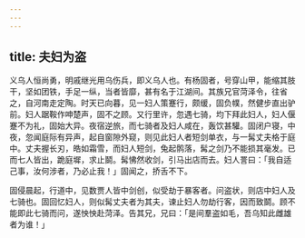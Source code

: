 ```yaml
---
---
---
```

title: 夫妇为盗
---



义乌人恒尚勇，明戚继光用乌伤兵，即义乌人也。有杨固者，号穿山甲，能缩其肢干，坚如团铁，手足一纵，当者皆靡，甚有名于江湖间。其族兄官菏泽令，往省之，自河南走定陶。时天已向暮，见一妇人策蹇行，颇缓，固负幞，然健步直出驴前。妇人踞鞍作呻楚声，固不之顾。又行里许，忽遇七骑，均下拜此妇人，妇人偃蹇不为礼，固始大异。夜宿逆旅，而七骑者及妇人咸在，轰饮甚驩。固闭户寝，中夜，忽闻庭际有异声，起自窗隙外窥，则见此妇人者短剑单衣，与一髯丈夫格于庭中。丈夫握长刃，皓如霜雪，而妇人短剑，兔起鹘落，髯之剑乃不能损其毫发。已而七人皆出，跪庭墀，求止鬬。髯怫然收剑，引马出店而去。妇人詈曰：「我自适己事，汝何涉者，乃必止我！」固闻之，挢舌不下。

固侵晨起，行道中，见数贾人皆中剑创，似受劫于暴客者。问盗状，则店中妇人及七骑也。固回忆妇人，则似髯丈夫者为其夫，谏止妇人勿劫行客，因而致鬬。顾不能即此七骑而问，遂怏怏赴菏泽。告其兄，兄曰：「是间羣盗如毛，吾乌知此雌雄者为谁！」